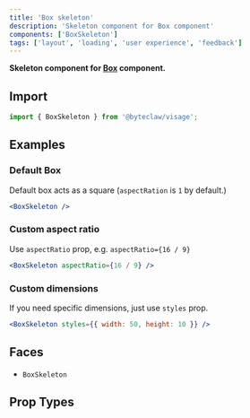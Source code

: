 ```yaml
---
title: 'Box skeleton'
description: 'Skeleton component for Box component'
components: ['BoxSkeleton']
tags: ['layout', 'loading', 'user experience', 'feedback']
---
```


**Skeleton component for [Box](./box) component.**

## Import

```js transpile=false
import { BoxSkeleton } from '@byteclaw/visage';
```

## Examples

### Default Box

Default box acts as a square (`aspectRation` is `1` by default.)

```jsx live=true
<BoxSkeleton />
```

### Custom aspect ratio

Use `aspectRatio` prop, e.g. `aspectRatio={16 / 9}`

```jsx live=true
<BoxSkeleton aspectRatio={16 / 9} />
```

### Custom dimensions

If you need specific dimensions, just use `styles` prop.

```jsx live=true
<BoxSkeleton styles={{ width: 50, height: 10 }} />
```

## Faces

- `BoxSkeleton`

## Prop Types

<PropTypes component="BoxSkeleton" />
